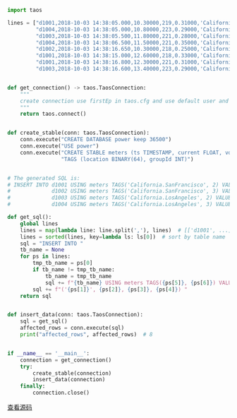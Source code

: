 ```py
import taos

lines = ["d1001,2018-10-03 14:38:05.000,10.30000,219,0.31000,'California.SanFrancisco',2",
         "d1004,2018-10-03 14:38:05.000,10.80000,223,0.29000,'California.LosAngeles',3",
         "d1003,2018-10-03 14:38:05.500,11.80000,221,0.28000,'California.LosAngeles',2",
         "d1004,2018-10-03 14:38:06.500,11.50000,221,0.35000,'California.LosAngeles',3",
         "d1002,2018-10-03 14:38:16.650,10.30000,218,0.25000,'California.SanFrancisco',3",
         "d1001,2018-10-03 14:38:15.000,12.60000,218,0.33000,'California.SanFrancisco',2",
         "d1001,2018-10-03 14:38:16.800,12.30000,221,0.31000,'California.SanFrancisco',2",
         "d1003,2018-10-03 14:38:16.600,13.40000,223,0.29000,'California.LosAngeles',2"]


def get_connection() -> taos.TaosConnection:
    """
    create connection use firstEp in taos.cfg and use default user and password.
    """
    return taos.connect()


def create_stable(conn: taos.TaosConnection):
    conn.execute("CREATE DATABASE power keep 36500")
    conn.execute("USE power")
    conn.execute("CREATE STABLE meters (ts TIMESTAMP, current FLOAT, voltage INT, phase FLOAT) "
                 "TAGS (location BINARY(64), groupId INT)")


# The generated SQL is:
# INSERT INTO d1001 USING meters TAGS('California.SanFrancisco', 2) VALUES ('2018-10-03 14:38:05.000', 10.30000, 219, 0.31000) ('2018-10-03 14:38:15.000', 12.60000, 218, 0.33000) ('2018-10-03 14:38:16.800', 12.30000, 221, 0.31000)
#             d1002 USING meters TAGS('California.SanFrancisco', 3) VALUES ('2018-10-03 14:38:16.650', 10.30000, 218, 0.25000)
#             d1003 USING meters TAGS('California.LosAngeles', 2) VALUES ('2018-10-03 14:38:05.500', 11.80000, 221, 0.28000) ('2018-10-03 14:38:16.600', 13.40000, 223, 0.29000)
#             d1004 USING meters TAGS('California.LosAngeles', 3) VALUES ('2018-10-03 14:38:05.000', 10.80000, 223, 0.29000) ('2018-10-03 14:38:06.500', 11.50000, 221, 0.35000)

def get_sql():
    global lines
    lines = map(lambda line: line.split(','), lines)  # [['d1001', ...]...]
    lines = sorted(lines, key=lambda ls: ls[0])  # sort by table name
    sql = "INSERT INTO "
    tb_name = None
    for ps in lines:
        tmp_tb_name = ps[0]
        if tb_name != tmp_tb_name:
            tb_name = tmp_tb_name
            sql += f"{tb_name} USING meters TAGS({ps[5]}, {ps[6]}) VALUES "
        sql += f"('{ps[1]}', {ps[2]}, {ps[3]}, {ps[4]}) "
    return sql


def insert_data(conn: taos.TaosConnection):
    sql = get_sql()
    affected_rows = conn.execute(sql)
    print("affected_rows", affected_rows)  # 8


if __name__ == '__main__':
    connection = get_connection()
    try:
        create_stable(connection)
        insert_data(connection)
    finally:
        connection.close()

```

[查看源码](https://github.com/taosdata/TDengine/blob/main/docs/examples/python/native_insert_example.py)
